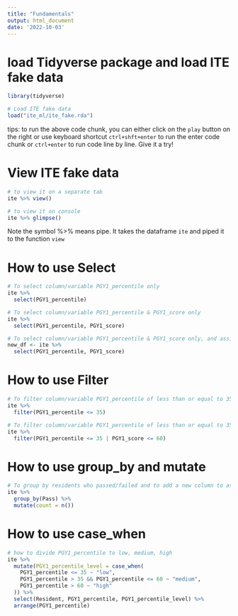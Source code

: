 ```yaml
---
title: "Fundamentals"
output: html_document
date: '2022-10-03'
---
```


# load Tidyverse package and load ITE fake data
```r
library(tidyverse)

# Load ITE fake data
load("ite_ml/ite_fake.rda")

```
tips: to run the above code chunk, you can either click on the `play` button on the right or use keyboard shortcut `ctrl+shft+enter` to run the enter code chunk or `ctrl+enter` to run code line by line. Give it a try!

# View ITE fake data
```r
# to view it on a separate tab
ite %>% view()

# to view it on console
ite %>% glimpse()
```
Note the symbol %>% means pipe. It takes the dataframe `ite` and piped it to the function `view`

# How to use Select
```r
# To select column/variable PGY1_percentile only 
ite %>%
  select(PGY1_percentile)

# To select column/variable PGY1_percentile & PGY1_score only 
ite %>%
  select(PGY1_percentile, PGY1_score)

# To select column/variable PGY1_percentile & PGY1_score only, and assign to a new dataframe called new_df
new_df <- ite %>%
  select(PGY1_percentile, PGY1_score)
```

# How to use Filter
```r
# To filter column/variable PGY1_percentile of less than or equal to 35
ite %>%
  filter(PGY1_percentile <= 35)

# To filter column/variable PGY1_percentile of less than or equal to 35 OR PGY1_score less than or equal to 60
ite %>%
  filter(PGY1_percentile <= 35 | PGY1_score <= 60)
```

# How to use group_by and mutate
```r
# To group by residents who passed/failed and to add a new column to assess count of Pass=Yes and Pass=No
ite %>%
  group_by(Pass) %>%
  mutate(count = n())
```

# How to use case_when
```r
# how to divide PGY1_percentile to low, medium, high 
ite %>%
  mutate(PGY1_percentile_level = case_when(
    PGY1_percentile <= 35 ~ "low",
    PGY1_percentile > 35 && PGY1_percentile <= 60 ~ "medium",
    PGY1_percentile > 60 ~ "high"
  )) %>%
  select(Resident, PGY1_percentile, PGY1_percentile_level) %>%
  arrange(PGY1_percentile)

```


